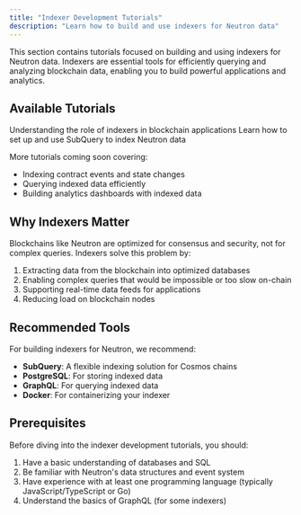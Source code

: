 ```yaml
---
title: "Indexer Development Tutorials"
description: "Learn how to build and use indexers for Neutron data"
---
```


This section contains tutorials focused on building and using indexers for Neutron data. Indexers are essential tools for efficiently querying and analyzing blockchain data, enabling you to build powerful applications and analytics.

## Available Tutorials

<CardGroup cols={2}>
  <Card title="Introduction to Indexers" icon="database" iconType="duotone" href="/old-docs/tutorials/indexers/intro">
    Understanding the role of indexers in blockchain applications
  </Card>
  <Card title="SubQuery for Neutron" icon="magnifying-glass-chart" iconType="duotone" href="/old-docs/tutorials/indexers/subquery">
    Learn how to set up and use SubQuery to index Neutron data
  </Card>
</CardGroup>

More tutorials coming soon covering:
- Indexing contract events and state changes
- Querying indexed data efficiently 
- Building analytics dashboards with indexed data

## Why Indexers Matter

Blockchains like Neutron are optimized for consensus and security, not for complex queries. Indexers solve this problem by:

1. Extracting data from the blockchain into optimized databases
2. Enabling complex queries that would be impossible or too slow on-chain
3. Supporting real-time data feeds for applications
4. Reducing load on blockchain nodes

## Recommended Tools

For building indexers for Neutron, we recommend:

- **SubQuery**: A flexible indexing solution for Cosmos chains
- **PostgreSQL**: For storing indexed data
- **GraphQL**: For querying indexed data
- **Docker**: For containerizing your indexer

## Prerequisites

Before diving into the indexer development tutorials, you should:

1. Have a basic understanding of databases and SQL
2. Be familiar with Neutron's data structures and event system
3. Have experience with at least one programming language (typically JavaScript/TypeScript or Go)
4. Understand the basics of GraphQL (for some indexers) 